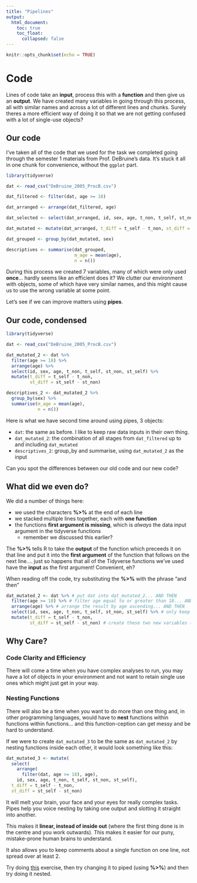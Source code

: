 ```yaml
---
title: "Pipelines"
output: 
  html_document:
    toc: true
    toc_float:
      collapsed: false
---
```


<script src="reveal_extra.js"></script>

```r
knitr::opts_chunk$set(echo = TRUE)
```

# Code

Lines of code take an **input**, process this with a **function** and then give us an **output**. We have created many variables in going through this process, all with similar names and across a lot of different lines and chunks. Surely theres a more efficient way of doing it so that we are not getting confused with a lot of single-use objects?

## Our code

I've taken all of the code that we used for the task we completed going through the semester 1 materials from Prof. DeBruine's data. It's stuck it all in one chunk for convenience, without the `ggplot` part.

```r
library(tidyverse)

dat <- read_csv("DeBruine_2005_ProcB.csv")

dat_filtered <- filter(dat, age >= 18)

dat_arranged <- arrange(dat_filtered, age)

dat_selected <- select(dat_arranged, id, sex, age, t_non, t_self, st_non, st_self)

dat_mutated <- mutate(dat_arranged, t_diff = t_self - t_non, st_diff = st_self - st_non)

dat_grouped <- group_by(dat_mutated, sex)

descriptives <- summarise(dat_grouped, 
                          m_age = mean(age), 
                          n = n()) 
```

During this process we created 7 variables, many of which were only used **once**... hardly seems like an efficient does it? We clutter our environment with objects, some of which have very similar names, and this might cause us to use the wrong variable at some point.

Let's see if we can improve matters using **pipes**.

## Our code, condensed

```r
library(tidyverse)

dat <- read_csv("DeBruine_2005_ProcB.csv")

dat_mutated_2 <- dat %>%
  filter(age >= 18) %>%
  arrange(age) %>%
  select(id, sex, age, t_non, t_self, st_non, st_self) %>%
  mutate(t_diff = t_self - t_non, 
         st_diff = st_self - st_non)

descriptives_2 <- dat_mutated_2 %>%
  group_by(sex) %>%
  summarise(m_age = mean(age),
            n = n()) 
```

Here is what we have second time around using pipes, 3 objects:

- `dat`: the same as before. I like to keep raw data inputs in their own thing.
- `dat_mutated_2`: the combination of all stages from `dat_filtered` up to and including `dat_mutated`
- `descriptives_2`: group_by and summarise, using `dat_mutated_2` as the input

Can you spot the differences between our old code and our new code? 

## What did we even do?

We did a number of things here:

- we used the characters **%>%** at the end of each line
- we stacked multiple lines together, each with **one function**
- the functions **first argument is missing**, which is *always* the data input argument in the tidyverse functions
    - remember we discussed this earlier? 

The **%>%** tells R to take the **output** of the function which preceeds it on that line and put it into the **first argument** of the function that follows on the next line.... just so happens that all of the Tidyverse functions we've used have the **input** as the first argument! Convenient, eh?

When reading off the code, try substituting the **%>%** with the phrase "and then"

```r
dat_mutated_2 <- dat %>% # put dat into dat_mutated_2... AND THEN
  filter(age >= 18) %>% # filter age equal to or greater than 18... AND THEN
  arrange(age) %>% # arrange the result by age ascending... AND THEN
  select(id, sex, age, t_non, t_self, st_non, st_self) %>% # only keep these columns... AND THEN
  mutate(t_diff = t_self - t_non, 
         st_diff = st_self - st_non) # create these two new variables (t_diff & st_diff)
```

## Why Care?

### Code Clarity and Efficiency

There will come a time when you have complex analyses to run, you may have a lot of objects in your environment and not want to retain single use ones which might just get in your way.

### Nesting Functions

There will also be a time when you want to do more than one thing and, in other programming languages, would have to **nest** functions within functions within functions... and this function-ception can get messy and be hard to understand.

If we were to create `dat_mutated_3` to be the same as `dat_mutated_2` by nesting functions inside each other, it would look something like this:

```r
dat_mutated_3 <- mutate(
  select(
    arrange(
      filter(dat, age >= 18), age), 
    id, sex, age, t_non, t_self, st_non, st_self), 
  t_diff = t_self - t_non,
  st_diff = st_self - st_non)

```

It will melt your brain, your face and your eyes for really complex tasks. Pipes help you voice nesting by taking one output and slotting it straight into another. 

This makes it **linear, instead of inside out** (where the first thing done is in the centre and you work outwards). This makes it easier for our puny, mistake-prone human brains to understand. 

It also allows you to keep comments about a single function on one line, not spread over at least 2.

Try doing <a href="in_class_cars_task.html">this</a> exercise, then try changing it to piped (using **%>%**) and then try doing it nested.

